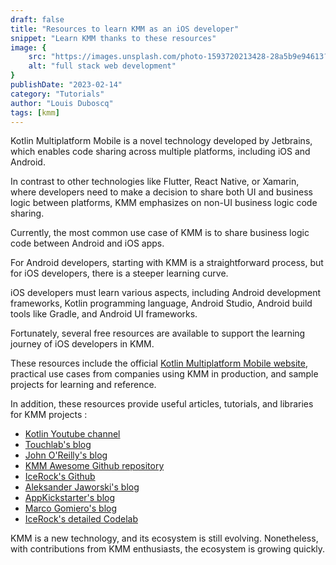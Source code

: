 ```yaml
---
draft: false
title: "Resources to learn KMM as an iOS developer"
snippet: "Learn KMM thanks to these resources"
image: {
    src: "https://images.unsplash.com/photo-1593720213428-28a5b9e94613?&fit=crop&w=430&h=240",
    alt: "full stack web development"
}
publishDate: "2023-02-14"
category: "Tutorials"
author: "Louis Duboscq"
tags: [kmm]
--- 
```


Kotlin Multiplatform Mobile is a novel technology developed by Jetbrains, which enables code sharing across multiple platforms, including iOS and Android.

In contrast to other technologies like Flutter, React Native, or Xamarin, where developers need to make a decision to share both UI and business logic between platforms, 
KMM emphasizes on non-UI business logic code sharing.

Currently, the most common use case of KMM is to share business logic code between Android and iOS apps. 

For Android developers, starting with KMM is a straightforward process, but for iOS developers, there is a steeper learning curve.

iOS developers must learn various aspects, including Android development frameworks, Kotlin programming language, Android Studio, Android build tools like Gradle, and Android UI frameworks.

Fortunately, several free resources are available to support the learning journey of iOS developers in KMM. 

These resources include the official [Kotlin Multiplatform Mobile website](https://kotlinlang.org/docs/multiplatform-mobile-getting-started.html), practical use cases from companies using KMM in production, and sample projects for learning and reference.

In addition, these resources provide useful articles, tutorials, and libraries for KMM projects :

- [Kotlin Youtube channel](https://www.youtube.com/@Kotlin)
- [Touchlab's blog](https://touchlab.co/blog/)
- [John O'Reilly's blog](https://johnoreilly.dev/)
- [KMM Awesome Github repository](https://github.com/terrakok/kmm-awesome)
- [IceRock's Github](https://github.com/icerockdev)
- [Aleksander Jaworski's blog](https://akjaw.com/)
- [AppKickstarter's blog](https://appkickstarter.com/blog)
- [Marco Gomiero's blog](https://www.marcogomiero.com/posts/) 
- [IceRock's detailed Codelab](https://codelabs.kmp.icerock.dev/codelabs/kmm-icerock-onboarding-1-en/#0)

KMM is a new technology, and its ecosystem is still evolving. Nonetheless, with contributions from KMM enthusiasts, the ecosystem is growing quickly.
